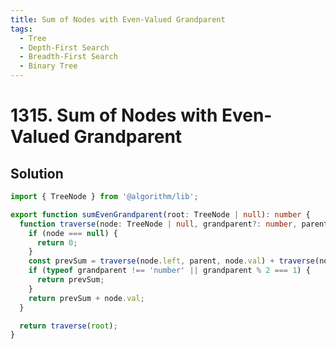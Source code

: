 ```yaml
---
title: Sum of Nodes with Even-Valued Grandparent
tags:
  - Tree
  - Depth-First Search
  - Breadth-First Search
  - Binary Tree
---
```


# 1315. Sum of Nodes with Even-Valued Grandparent

<Badges>
  <LevelBadge level="medium" />
  <TopicBadge name="Tree" slug="tree" />
  <TopicBadge name="Depth-First Search" slug="depth-first-search" />
  <TopicBadge name="Breadth-First Search" slug="breadth-first-search" />
  <TopicBadge name="Binary Tree" slug="binary-tree" />
</Badges>

## Solution

```typescript filename="solution.ts" copy
import { TreeNode } from '@algorithm/lib';

export function sumEvenGrandparent(root: TreeNode | null): number {
  function traverse(node: TreeNode | null, grandparent?: number, parent?: number): number {
    if (node === null) {
      return 0;
    }
    const prevSum = traverse(node.left, parent, node.val) + traverse(node.right, parent, node.val);
    if (typeof grandparent !== 'number' || grandparent % 2 === 1) {
      return prevSum;
    }
    return prevSum + node.val;
  }

  return traverse(root);
}
```

<ProblemLink
  codingSite="leetcode"
  href="https://leetcode.com/problems/sum-of-nodes-with-even-valued-grandparent"
  title="Sum of Nodes with Even-Valued Grandparent"
/>
